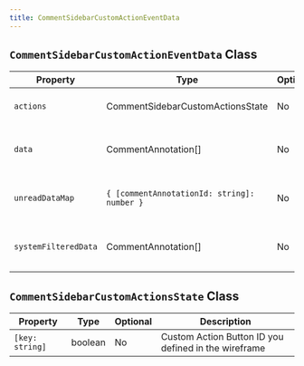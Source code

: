 ```yaml
---
title: CommentSidebarCustomActionEventData
---
```


## `CommentSidebarCustomActionEventData` Class

| Property            | Type                            | Optional | Description                                                |
|--------------------|----------------------------------|----------|------------------------------------------------------------|
| `actions`          | CommentSidebarCustomActionsState | No       | Map of custom action button IDs and their states           |
| `data`             | CommentAnnotation[]              | No       | List of all unfiltered CommentAnnotations available in the comments sidebar |
| `unreadDataMap`    | `{ [commentAnnotationId: string]: number }` | No | Map of comment annotation id and the number of unread comments it has |
| `systemFilteredData` | CommentAnnotation[]            | No       | List of filtered CommentAnnotations based on system filters |


## `CommentSidebarCustomActionsState` Class

| Property         | Type    | Optional | Description                                         |
|------------------|---------|----------|-----------------------------------------------------|
| `[key: string]`  | boolean | No       | Custom Action Button ID you defined in the wireframe |